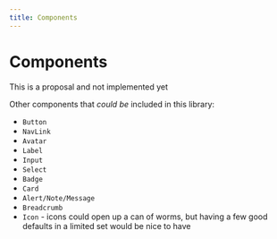 ```yaml
---
title: Components
---
```



# Components

<Note>This is a proposal and not implemented yet</Note>

Other components that _could be_ included in this library:

- `Button`
- `NavLink`
- `Avatar`
- `Label`
- `Input`
- `Select`
- `Badge`
- `Card`
- `Alert/Note/Message`
- `Breadcrumb`
- `Icon` - icons could open up a can of worms, but having a few good defaults in a limited set would be nice to have

